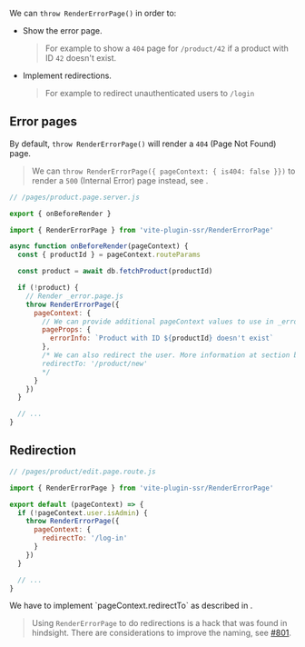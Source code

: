 
We can `throw RenderErrorPage()` in order to:
 - Show the error page.
   > For example to show a `404` page for `/product/42` if a product with ID `42` doesn't exist.
 - Implement redirections.
   > For example to redirect unauthenticated users to `/login`

## Error pages

By default, `throw RenderErrorPage()` will render a `404` (Page Not Found) page.

> We can `throw RenderErrorPage({ pageContext: { is404: false }})` to render a `500` (Internal Error) page instead, see <Link href="/error-page#details" />.

```js
// /pages/product.page.server.js

export { onBeforeRender }

import { RenderErrorPage } from 'vite-plugin-ssr/RenderErrorPage'

async function onBeforeRender(pageContext) {
  const { productId } = pageContext.routeParams

  const product = await db.fetchProduct(productId)

  if (!product) {
    // Render _error.page.js
    throw RenderErrorPage({
      pageContext: {
        // We can provide additional pageContext values to use in _error.page.js
        pageProps: {
          errorInfo: `Product with ID ${productId} doesn't exist`
        },
        /* We can also redirect the user. More information at section below.
        redirectTo: '/product/new'
        */
      }
    })
  }

  // ...
}
```


## Redirection

```js
// /pages/product/edit.page.route.js

import { RenderErrorPage } from 'vite-plugin-ssr/RenderErrorPage'

export default (pageContext) => {
  if (!pageContext.user.isAdmin) {
    throw RenderErrorPage({
      pageContext: {
        redirectTo: '/log-in'
      }
    })
  }

  // ...
}
```

<Warning>
  We have to implement `pageContext.redirectTo` as described in <Link href="/page-redirection" />.
</Warning>

> Using `RenderErrorPage` to do redirections is a hack that was found in hindsight. There are considerations to improve the naming, see [#801](https://github.com/brillout/vite-plugin-ssr/issues/801).

